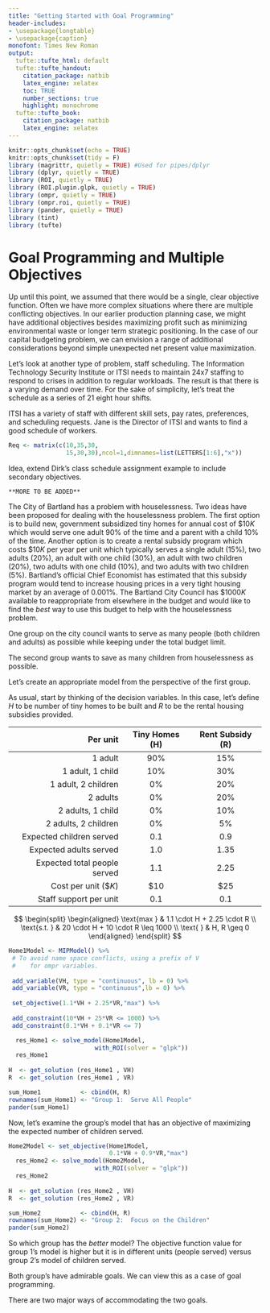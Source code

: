 ```yaml
---
title: "Getting Started with Goal Programming"
header-includes:
- \usepackage{longtable}
- \usepackage{caption}
monofont: Times New Roman
output:
  tufte::tufte_html: default
  tufte::tufte_handout:
    citation_package: natbib
    latex_engine: xelatex
    toc: TRUE
    number_sections: true
    highlight: monochrome
  tufte::tufte_book:
    citation_package: natbib
    latex_engine: xelatex
---
```


\pagestyle{headings}

```r
knitr::opts_chunk$set(echo = TRUE)
knitr::opts_chunk$set(tidy = F)
library (magrittr, quietly = TRUE) #Used for pipes/dplyr
library (dplyr, quietly = TRUE)
library (ROI, quietly = TRUE)
library (ROI.plugin.glpk, quietly = TRUE)
library (ompr, quietly = TRUE)
library (ompr.roi, quietly = TRUE)
library (pander, quietly = TRUE)
library (tint)
library (tufte)
```

# Goal Programming and Multiple Objectives

Up until this point, we assumed that there would be a single, clear objective function. Often we have more complex situations where there are multiple conflicting objectives.  In our earlier production planning case, we might have additional objectives besides maximizing profit such as minimizing environmental waste or longer term strategic positioning. In the case of our capital budgeting problem, we can envision a range of additional considerations beyond simple unexpected net present value maximization.  
\vspace{12pt}

Let's look at another type of problem, staff scheduling.  The Information Technology Security Institute or ITSI needs to maintain 24x7 staffing to respond to crises in addition to regular workloads. The result is that there is a varying demand over time. For the sake of simplicity, let's treat the schedule as a series of 21 eight hour shifts.   
\vspace{12pt}

ITSI has a variety of staff with different skill sets, pay rates, preferences, and scheduling requests.  Jane is the Director of ITSI and wants to find a good schedule of workers.  

```r
Req <- matrix(c(10,35,30,
                15,30,30),ncol=1,dimnames=list(LETTERS[1:6],"x"))
```

Idea, extend Dirk's class schedule assignment example to include secondary objectives.  
\vspace{12pt}

```marginfigure
**MORE TO BE ADDED**
```

The City of Bartland has a problem with houselessness.  Two ideas have been proposed for dealing with the houselessness problem.  The first option is to build new, government subsidized tiny homes for annual cost of $\$10K$ which would serve one adult 90% of the time and a parent with a child 10% of the time. Another option is to create a rental subsidy program which costs $\$10K$ per year per unit which typically serves a single adult (15%), two adults (20%), an adult with one child (30%), an adult with two children (20%), two adults with one child (10%), and two adults with two children (5%). Bartland's official Chief Economist has estimated that this subsidy program would tend to increase housing prices in a very tight housing market by an average of 0.001%. The Bartland City Council has $\$1000K$ available to reappropriate from elsewhere in the budget and would like to find the _best_ way to use this budget to help with the houselessness problem.

One group on the city council wants to serve as many people (both children and adults) as possible while keeping under the total budget limit.  

The second group wants to save as many children from houselessness as possible.  

Let's create an appropriate model from the perspective of the first group.  

As usual, start by thinking of the decision variables.  In this case, let's define _H_ to be number of tiny homes to be built and _R_ to be the rental housing subsidies provided.

| Per unit                      | Tiny Homes (H) | Rent Subsidy (R) |   
|------------------------------:|:--------:|:------:|
|  1 adult                      |  90%     |   15%  |  
|  1 adult, 1 child             |  10%     |  30%   | 
|  1 adult, 2 children          |   0%     |  20%   |  
|  2 adults                     |   0%     |  20%   |  
|  2 adults, 1 child            |   0%     |  10%   |  
|  2 adults, 2 children         |   0%     |   5%   |  
|  Expected children served     |  0.1     |  0.9   |  
|  Expected adults served       |  1.0     |  1.35  | 
|  Expected total people served |  1.1     |  2.25  |
|  Cost per unit ($\$K$)        |  $\$10$  | $\$25$ |
|  Staff support per unit       |  0.1     | 0.1    |

\vspace{12pt}


$$
 \begin{split}
 \begin{aligned}
    \text{max   } &  1.1 \cdot H + 2.25 \cdot R \\
    \text{s.t.  } &   20 \cdot H + 10 \cdot R \leq 1000 \\
    \text{   } & H, R \geq 0  
  \end{aligned}
  \end{split}
$$

```r
Home1Model <- MIPModel() %>%
 # To avoid name space conflicts, using a prefix of V
 #    for ompr variables.
  
 add_variable(VH, type = "continuous", lb = 0) %>%
 add_variable(VR, type = "continuous",lb = 0) %>%
  
 set_objective(1.1*VH + 2.25*VR,"max") %>%
  
 add_constraint(10*VH + 25*VR <= 1000) %>% 
 add_constraint(0.1*VH + 0.1*VR <= 7) 

  res_Home1 <- solve_model(Home1Model, 
                        with_ROI(solver = "glpk"))
  res_Home1
  
H  <- get_solution (res_Home1 , VH)
R  <- get_solution (res_Home1 , VR)

sum_Home1           <- cbind(H, R)
rownames(sum_Home1) <- "Group 1:  Serve All People"
pander(sum_Home1)

```

Now, let's examine the group's model that has an objective of maximizing the expected number of children served.  

```r
Home2Model <- set_objective(Home1Model, 
                            0.1*VH + 0.9*VR,"max")
  res_Home2 <- solve_model(Home2Model, 
                        with_ROI(solver = "glpk"))
  res_Home2
  
H  <- get_solution (res_Home2 , VH)
R  <- get_solution (res_Home2 , VR)

sum_Home2           <- cbind(H, R)
rownames(sum_Home2) <- "Group 2:  Focus on the Children"
pander(sum_Home2)
```

So which group has the _better_ model?  The objective function value for group 1's model is higher but it is in different units (people served) versus group 2's model of children served.  

Both group's have admirable goals.  We can view this as a case of goal programming.  

There are two major ways of accommodating the two goals.  



